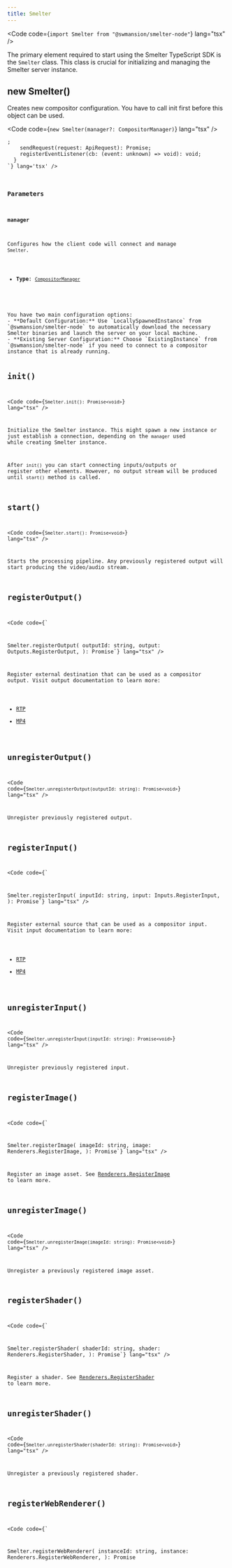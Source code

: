 ```yaml
---
title: Smelter
---
```


<Code code={`import Smelter from "@swmansion/smelter-node"`} lang="tsx" />

The primary element required to start using the Smelter TypeScript SDK is the `Smelter` class. This class is crucial for initializing and managing the Smelter server instance.

## new Smelter()
Creates new compositor configuration. You have to call init first before this object can be used.

<Code code={`new Smelter(manager?: CompositorManager)`} lang="tsx" />

<CollapsibleDetails summaryTitle='Type definitions' open>
<Code code={`
  type CompositorManager {
    setupInstance(): Promise<void>;
    sendRequest(request: ApiRequest): Promise<object>;
    registerEventListener(cb: (event: unknown) => void): void;
  }
`} lang='tsx' />
</CollapsibleDetails>

### Parameters

#### manager
Configures how the client code will connect and manage `Smelter`. 

- **Type**: [`CompositorManager`](/ts-sdk/smelter#new-smelter)
<br/>
You have two main configuration options:
- **Default Configuration:** Use `LocallySpawnedInstance` from `@swmansion/smelter-node` to automatically download the necessary Smelter binaries and launch the server on your local machine.
- **Existing Server Configuration:** Choose `ExistingInstance` from `@swmansion/smelter-node` if you need to connect to a compositor instance that is already running.

## init()
<Code code={`Smelter.init(): Promise<void>`} lang="tsx" />

Initialize the Smelter instance. This might spawn a new instance or just establish a connection, depending on the `manager` used while creating Smelter instance.

After `init()` you can start connecting inputs/outputs or register other elements. However, no output stream will be produced until `start()` method is called.

## start()
<Code code={`Smelter.start(): Promise<void>`} lang="tsx" />

Starts the processing pipeline. Any previously registered output will start producing the video/audio stream.

## registerOutput()
<Code code={`

Smelter.registerOutput(
  outputId: string,
  output: Outputs.RegisterOutput,
): Promise<object>`} lang="tsx" />

Register external destination that can be used as a compositor output. Visit output documentation to learn more:
- [RTP](/ts-sdk/outputs/rtp)
- [MP4](/ts-sdk/outputs/mp4)

## unregisterOutput()
<Code code={`Smelter.unregisterOutput(outputId: string): Promise<void>`} lang="tsx" />

Unregister previously registered output.

## registerInput()
<Code code={`

Smelter.registerInput(
  inputId: string,
  input: Inputs.RegisterInput,
): Promise<object>`} lang="tsx" />

Register external source that can be used as a compositor input. Visit input documentation to learn more:
- [RTP](/ts-sdk/inputs/rtp)
- [MP4](/ts-sdk/inputs/mp4)

## unregisterInput()
<Code code={`Smelter.unregisterInput(inputId: string): Promise<void>`} lang="tsx" />

Unregister previously registered input.

## registerImage()
<Code code={`

Smelter.registerImage(
  imageId: string,
  image: Renderers.RegisterImage,
): Promise<void>`} lang="tsx" />

Register an image asset. See [Renderers.RegisterImage](/ts-sdk/renderers/image/#renderersregisterimage) to learn more.

## unregisterImage()
<Code code={`Smelter.unregisterImage(imageId: string): Promise<void>`} lang="tsx" />

Unregister a previously registered image asset.

## registerShader()
<Code code={`

Smelter.registerShader(
  shaderId: string,
  shader: Renderers.RegisterShader,
): Promise<void>`} lang="tsx" />

Register a shader. See [Renderers.RegisterShader](/ts-sdk/renderers/shader#renderersregistershader) to learn more.

## unregisterShader()
<Code code={`Smelter.unregisterShader(shaderId: string): Promise<void>`} lang="tsx" />

Unregister a previously registered shader.

## registerWebRenderer()
<Code code={`

Smelter.registerWebRenderer(
  instanceId: string,
  instance: Renderers.RegisterWebRenderer,
): Promise<object>`} lang="tsx" />

Register a web renderer instance. See [Renderers.RegisterWebRenderer](/ts-sdk/renderers/web-renderer#renderersregisterwebrenderer) to learn more.

## unregisterWebRenderer()
<Code code={`Smelter.unregisterWebRenderer(instanceId: string): Promise<void>`} lang="tsx" />

Unregister a previously registered web renderer.

